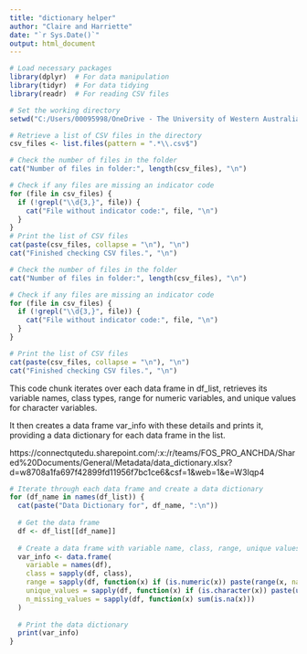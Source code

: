 ```yaml
---
title: "dictionary helper"
author: "Claire and Harriette"
date: "`r Sys.Date()`"
output: html_document
---
```

```r
# Load necessary packages
library(dplyr)  # For data manipulation
library(tidyr)  # For data tidying
library(readr)  # For reading CSV files
```


```r
# Set the working directory
setwd("C:/Users/00095998/OneDrive - The University of Western Australia/acwa_temp/YJNMDS//")

# Retrieve a list of CSV files in the directory
csv_files <- list.files(pattern = ".*\\.csv$")

# Check the number of files in the folder
cat("Number of files in folder:", length(csv_files), "\n")

# Check if any files are missing an indicator code
for (file in csv_files) {
  if (!grepl("\\d{3,}", file)) {
    cat("File without indicator code:", file, "\n")
  }
}
# Print the list of CSV files
cat(paste(csv_files, collapse = "\n"), "\n")
cat("Finished checking CSV files.", "\n")


```

```r
# Check the number of files in the folder
cat("Number of files in folder:", length(csv_files), "\n")

# Check if any files are missing an indicator code
for (file in csv_files) {
  if (!grepl("\\d{3,}", file)) {
    cat("File without indicator code:", file, "\n")
  }
}

# Print the list of CSV files
cat(paste(csv_files, collapse = "\n"), "\n")
cat("Finished checking CSV files.", "\n")
```


This code chunk iterates over each data frame in df_list, retrieves its variable names, class types, range for numeric variables, and unique values for character variables.

It then creates a data frame var_info with these details and prints it, providing a data dictionary for each data frame in the list.

https://connectqutedu.sharepoint.com/:x:/r/teams/FOS_PRO_ANCHDA/Shared%20Documents/General/Metadata/data_dictionary.xlsx?d=w8708a1fa697f42899fd11956f7bc1ce6&csf=1&web=1&e=W3Iqp4

```r
# Iterate through each data frame and create a data dictionary
for (df_name in names(df_list)) {
  cat(paste("Data Dictionary for", df_name, ":\n"))
  
  # Get the data frame
  df <- df_list[[df_name]]
  
  # Create a data frame with variable name, class, range, unique values, and count of missing values
  var_info <- data.frame(
    variable = names(df),
    class = sapply(df, class),
    range = sapply(df, function(x) if (is.numeric(x)) paste(range(x, na.rm = TRUE), collapse = " - ") else ""),
    unique_values = sapply(df, function(x) if (is.character(x)) paste(unique(x), collapse = ", ") else ""),
    n_missing_values = sapply(df, function(x) sum(is.na(x)))
  )
  
  # Print the data dictionary
  print(var_info)
}
```



